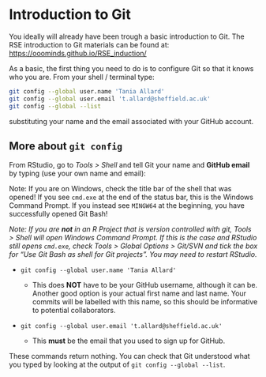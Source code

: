 # Introduction to Git

You ideally will already have been trough a basic introduction to Git. The RSE introduction to Git materials can be found at: [https://ooominds.github.io/RSE_induction/](https://ooominds.github.io/RSE_induction/)

As a basic, the first thing you need to do is to configure Git so that it knows who you are. From your shell / terminal type:

``` bash
git config --global user.name 'Tania Allard'
git config --global user.email 't.allard@sheffield.ac.uk'
git config --global --list
```
substituting your name and the email associated with your GitHub account.

## More about `git config`

From RStudio, go to *Tools > Shell* and tell Git your name and **GitHub email** by typing (use your own name and email):

Note: If you are on Windows, check the title bar of the shell that was opened! If you see `cmd.exe` at the end of the status bar, this is the Windows Command Prompt. If you instead see `MINGW64` at the beginning, you have successfully opened Git Bash!

_Note: If you are **not** in an R Project that is version controlled with git, *Tools > Shell* will open Windows Command Prompt. If this is the case and RStudio still opens `cmd.exe`, check *Tools > Global Options > Git/SVN* and tick the box for "Use Git Bash as shell for Git projects". You may need to restart RStudio._

  * `git config --global user.name 'Tania Allard'`
  
    - This does __NOT__ have to be your GitHub username, although it can be. Another good option is your actual first name and last name. Your commits will be labelled with this name, so this should be informative to potential collaborators.

  * `git config --global user.email 't.allard@sheffield.ac.uk'`
  
    - This __must__ be the email that you used to sign up for GitHub.

These commands return nothing. You can check that Git understood what you typed by looking at the output of `git config --global --list`.